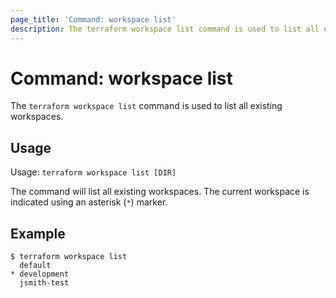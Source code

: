 ```yaml
---
page_title: 'Command: workspace list'
description: The terraform workspace list command is used to list all existing workspaces.
---
```


# Command: workspace list

The `terraform workspace list` command is used to list all existing workspaces.

## Usage

Usage: `terraform workspace list [DIR]`

The command will list all existing workspaces. The current workspace is
indicated using an asterisk (`*`) marker.

## Example

```
$ terraform workspace list
  default
* development
  jsmith-test
```
